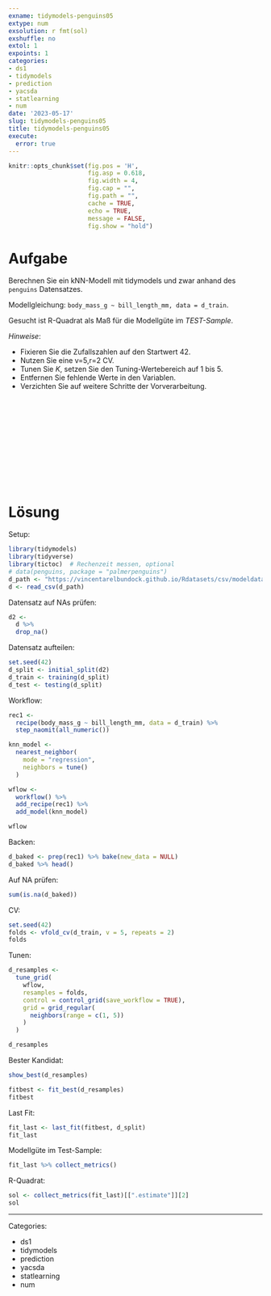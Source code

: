 ```yaml
---
exname: tidymodels-penguins05
extype: num
exsolution: r fmt(sol)
exshuffle: no
extol: 1
expoints: 1
categories:
- ds1
- tidymodels
- prediction
- yacsda
- statlearning
- num
date: '2023-05-17'
slug: tidymodels-penguins05
title: tidymodels-penguins05
execute:
  error: true
---
```







```r
knitr::opts_chunk$set(fig.pos = 'H',
                      fig.asp = 0.618,
                      fig.width = 4,
                      fig.cap = "", 
                      fig.path = "",
                      cache = TRUE,
                      echo = TRUE,
                      message = FALSE,
                      fig.show = "hold")
```






# Aufgabe

Berechnen Sie ein kNN-Modell mit tidymodels und zwar anhand des `penguins` Datensatzes.

Modellgleichung: `body_mass_g ~ bill_length_mm, data = d_train`.



Gesucht ist R-Quadrat als Maß für die Modellgüte im *TEST-Sample*.



*Hinweise*:


- Fixieren Sie die Zufallszahlen auf den Startwert 42.
- Nutzen Sie eine v=5,r=2 CV.
- Tunen Sie $K$, setzen Sie den Tuning-Wertebereich auf 1 bis 5. 
- Entfernen Sie fehlende Werte in den Variablen.
- Verzichten Sie auf weitere Schritte der Vorverarbeitung.





</br>
</br>
</br>
</br>
</br>
</br>
</br>
</br>
</br>
</br>

# Lösung

Setup:

```r
library(tidymodels)
library(tidyverse)
library(tictoc)  # Rechenzeit messen, optional
# data(penguins, package = "palmerpenguins")
d_path <- "https://vincentarelbundock.github.io/Rdatasets/csv/modeldata/penguins.csv"
d <- read_csv(d_path)
```


Datensatz auf NAs prüfen:

```r
d2 <-
  d %>% 
  drop_na() 
```



Datensatz aufteilen:


```r
set.seed(42)
d_split <- initial_split(d2)
d_train <- training(d_split)
d_test <- testing(d_split)
```


Workflow:

```r
rec1 <-
  recipe(body_mass_g ~ bill_length_mm, data = d_train) %>% 
  step_naomit(all_numeric())

knn_model <-
  nearest_neighbor(
    mode = "regression",
    neighbors = tune()
  ) 

wflow <-
  workflow() %>%
  add_recipe(rec1) %>%
  add_model(knn_model)

wflow
```


Backen:

```r
d_baked <- prep(rec1) %>% bake(new_data = NULL)
d_baked %>% head()
```


Auf NA prüfen:

```r
sum(is.na(d_baked))
```



CV:

```r
set.seed(42)
folds <- vfold_cv(d_train, v = 5, repeats = 2)
folds
```



Tunen:

```r
d_resamples <-
  tune_grid(
    wflow,
    resamples = folds,
    control = control_grid(save_workflow = TRUE),
    grid = grid_regular(
      neighbors(range = c(1, 5))
    )
  )

d_resamples
```


Bester Kandidat:

```r
show_best(d_resamples)
```



```r
fitbest <- fit_best(d_resamples)
fitbest
```


Last Fit:



```r
fit_last <- last_fit(fitbest, d_split)
fit_last
```


Modellgüte im Test-Sample:

```r
fit_last %>% collect_metrics()
```



R-Quadrat:


```r
sol <- collect_metrics(fit_last)[[".estimate"]][2]
sol
```











---

Categories: 

- ds1
- tidymodels
- prediction
- yacsda
- statlearning
- num

